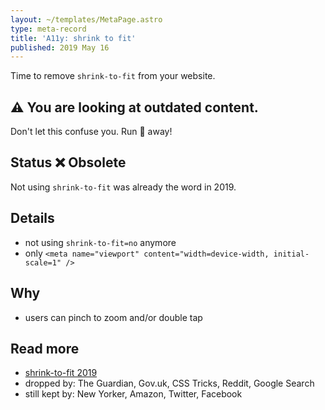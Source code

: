 ```yaml
---
layout: ~/templates/MetaPage.astro
type: meta-record
title: 'A11y: shrink to fit'
published: 2019 May 16
---
```


<Abstract>

Time to remove `shrink-to-fit` from your website.

</Abstract>

<Note type="old">

## :warning: You are looking at outdated content.

Don't let this confuse you. Run :running: away!

</Note>

## Status :x: Obsolete

Not using `shrink-to-fit` was already the word in 2019.

## Details

- not using `shrink-to-fit=no` anymore
- only `<meta name="viewport" content="width=device-width, initial-scale=1" />`

## Why

- users can pinch to zoom and/or double tap

## Read more

- [shrink-to-fit 2019](https://www.scottohara.me/blog/2018/12/11/shrink-to-fit.html)
- dropped by: The Guardian, Gov.uk, CSS Tricks, Reddit, Google Search
- still kept by: New Yorker, Amazon, Twitter, Facebook
